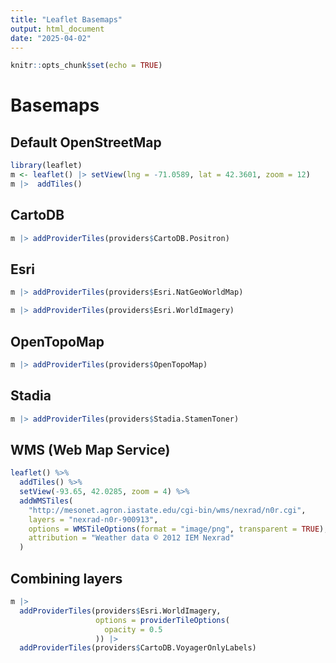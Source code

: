 ```yaml
---
title: "Leaflet Basemaps"
output: html_document
date: "2025-04-02"
---
```


```r
knitr::opts_chunk$set(echo = TRUE)
```

# Basemaps

## Default OpenStreetMap

```r
library(leaflet)
m <- leaflet() |> setView(lng = -71.0589, lat = 42.3601, zoom = 12)
m |>  addTiles()
```

## CartoDB

```r
m |> addProviderTiles(providers$CartoDB.Positron)
```

## Esri

```r
m |> addProviderTiles(providers$Esri.NatGeoWorldMap)
```

```r
m |> addProviderTiles(providers$Esri.WorldImagery)
```

## OpenTopoMap

```r
m |> addProviderTiles(providers$OpenTopoMap)
```

## Stadia

```r
m |> addProviderTiles(providers$Stadia.StamenToner)
```

## WMS (Web Map Service)

```r
leaflet() %>%
  addTiles() %>%
  setView(-93.65, 42.0285, zoom = 4) %>%
  addWMSTiles(
    "http://mesonet.agron.iastate.edu/cgi-bin/wms/nexrad/n0r.cgi",
    layers = "nexrad-n0r-900913",
    options = WMSTileOptions(format = "image/png", transparent = TRUE),
    attribution = "Weather data © 2012 IEM Nexrad"
  )
```

## Combining layers

```r
m |> 
  addProviderTiles(providers$Esri.WorldImagery,
                   options = providerTileOptions(
                     opacity = 0.5
                   )) |> 
  addProviderTiles(providers$CartoDB.VoyagerOnlyLabels)
```
